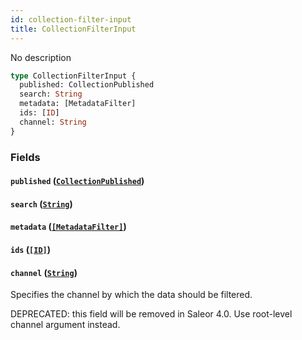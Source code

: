 ```yaml
---
id: collection-filter-input
title: CollectionFilterInput
---
```


No description

```graphql
type CollectionFilterInput {
  published: CollectionPublished
  search: String
  metadata: [MetadataFilter]
  ids: [ID]
  channel: String
}
```

### Fields

#### `published` ([`CollectionPublished`](/docs/developer/api-reference/enums/collection-published))

#### `search` ([`String`](/docs/developer/api-reference/scalars/string))

#### `metadata` ([`[MetadataFilter]`](/docs/developer/api-reference/inputs/metadata-filter))

#### `ids` ([`[ID]`](/docs/developer/api-reference/scalars/id))

#### `channel` ([`String`](/docs/developer/api-reference/scalars/string))

Specifies the channel by which the data should be filtered.

DEPRECATED: this field will be removed in Saleor 4.0. Use root-level channel argument instead.

